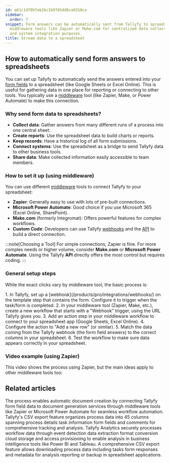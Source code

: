 ```yaml
---
id: e61c1df8b7eb26c1b9765dd9ca9310ca
sidebar:
  order: 7
snippet: Form answers can be automatically sent from Tallyfy to spreadsheets through
  middleware tools like Zapier or Make.com for centralized data collection reporting
  and system integration purposes.
title: Stream data to a spreadsheet
---
```



## How to automatically send form answers to spreadsheets

You can set up Tallyfy to automatically send the answers entered into your [form fields](/products/pro/tracking-and-tasks/tasks/what-are-form-fields-in-tallyfy/) to a spreadsheet (like Google Sheets or Excel Online). This is useful for gathering data in one place for reporting or connecting to other tools. You typically use a [middleware](/products/pro/integrations/middleware/) tool (like Zapier, Make, or Power Automate) to make this connection.

### Why send form data to spreadsheets?

- **Collect data**: Gather answers from many different runs of a process into one central sheet.
- **Create reports**: Use the spreadsheet data to build charts or reports.
- **Keep records**: Have a historical log of all form submissions.
- **Connect systems**: Use the spreadsheet as a bridge to send Tallyfy data to other business tools.
- **Share data**: Make collected information easily accessible to team members.

### How to set it up (using middleware)

You can use different [middleware](/products/pro/integrations/middleware/) tools to connect Tallyfy to your spreadsheet:

- **Zapier**: Generally easy to use with lots of pre-built connections.
- **Microsoft Power Automate**: Good choice if you use Microsoft 365 (Excel Online, SharePoint).
- **Make.com** (formerly Integromat): Offers powerful features for complex workflows.
- **Custom Code**: Developers can use Tallyfy [webhooks](/products/pro/integrations/webhooks/) and the [API](/products/pro/integrations/open-api/) to build a direct connection.

:::note[Choosing a Tool]
For simple connections, Zapier is fine. For more complex needs or higher volume, consider **Make.com** or **Microsoft Power Automate**. Using the Tallyfy **API** directly offers the most control but requires coding.
:::

### General setup steps

While the exact clicks vary by middleware tool, the basic process is:

<Steps>
1. In Tallyfy, set up a [webhook](/products/pro/integrations/webhooks/) on the template step that contains the form. Configure it to trigger when the task/form is completed.
2. In your middleware tool (Zapier, Make, etc.), create a new workflow that starts with a "Webhook" trigger, using the URL Tallyfy gives you.
3. Add an action step in your middleware workflow to connect to your spreadsheet app (Google Sheets, Excel Online).
4. Configure the action to "Add a new row" (or similar).
5. Match the data coming from the Tallyfy webhook (the form field answers) to the correct columns in your spreadsheet.
6. Test the workflow to make sure data appears correctly in your spreadsheet.
</Steps>

### Video example (using Zapier)

This video shows the process using Zapier, but the main ideas apply to other middleware tools too:

<lite-vimeo videoid="349793950"></lite-vimeo>


## Related articles
<CardGrid>
<LinkTitleCard header="<b>Documents > Send data to document creation systems</b>" href="/products/pro/documenting/documents/how-to-generate-documents-from-form-fields/" > The process enables automatic document creation by connecting Tallyfy form field data to document generation services through middleware tools like Zapier or Microsoft Power Automate for seamless workflow automation. </LinkTitleCard>
<LinkTitleCard header="<b>Analytics > CSV file structure</b>" href="/products/pro/integrations/analytics/how-is-the-csv-file-structured-in-tallyfy/" > Tallyfy's CSV export feature organizes process data into 45 columns spanning process details task information form fields and comments for comprehensive tracking and analysis. </LinkTitleCard>
<LinkTitleCard header="<b>Analytics > How Tallyfy Analytics works</b>" href="/products/pro/integrations/analytics/how-does-tallyfy-analytics-process-my-data/" > Tallyfy Analytics securely processes workflow data through event detection data extraction format conversion cloud storage and access provisioning to enable analysis in business intelligence tools like Power BI and Tableau. </LinkTitleCard>
<LinkTitleCard header="<b>Processes > Export process to CSV</b>" href="/products/pro/tracking-and-tasks/processes/how-can-i-export-tallyfy-processes-to-csv/" > A comprehensive CSV export feature allows downloading process data including tasks form responses and metadata for analysis reporting or backup in spreadsheet applications. </LinkTitleCard>
</CardGrid>